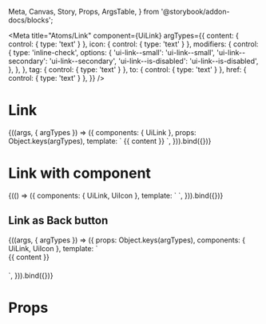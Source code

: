   Meta, Canvas, Story, Props, ArgsTable,
} from '@storybook/addon-docs/blocks';

<Meta
  title="Atoms/Link"
  component={UiLink}
  argTypes={{
    content: { control: { type: 'text' } },
    icon: { control: { type: 'text' } },
    modifiers: {
      control: {
        type: 'inline-check',
        options: {
          'ui-link--small': 'ui-link--small',
          'ui-link--secondary': 'ui-link--secondary',
          'ui-link--is-disabled': 'ui-link--is-disabled',
        },
      },
    },
    tag: { control: { type: 'text' } },
    to: { control: { type: 'text' } },
    href: { control: { type: 'text' } },
  }}
/>

# Link

<Canvas>
  <Story
    name="Common"
    args={{
      content: 'Next',
      tag: 'span',
      to: '',
      href: 'https://infermedica.com/',
    }}
  >
    {((args, { argTypes }) => ({
      components: { UiLink },
      props: Object.keys(argTypes),
      template: `<UiLink
        :tag="tag"
        :to="to"
        :class="modifiers"
        :href="href"
      >
        {{ content }}
      </UiLink>`,
    })).bind({})}
  </Story>
</Canvas>

# Link with component

<Canvas>
  <Story
    name="Link with component"
  >
    {(() => ({
      components: { UiLink, UiIcon },
      template: `<UiLink
        href="https://infermedica.com/"
        target="_blank"
      >
        <UiIcon icon="search" class="ui-link__icon" />
      </UiLink>`,
    })).bind({})}
  </Story>
</Canvas>

## Link as Back button

<Canvas>
  <Story
    name="Link with icon"
    args={{
      content: 'Back',
      tag: 'span',
      to: '',
      disabled: true,
      href: 'https://infermedica.com/',
      icon: 'chevronLeft',
    }}
  >
    {((args, { argTypes }) => ({
      props: Object.keys(argTypes),
      components: { UiLink, UiIcon },
      template: `
          <div style="margin-bottom: 20px;">
            <UiLink
              class="ui-link--text ui-link--has-icon"
              :class="modifiers"
              :tag="tag"
              :to="to"
              :href="href"
            >
              <UiIcon
                class="ui-link__icon"
                :icon="icon"
              />
                {{ content }}
            </UiLink>
          </div>
      `,
    })).bind({})}
  </Story>
</Canvas>

# Props

<Props of={UiLink} />
